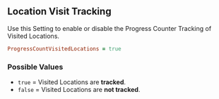## Location Visit Tracking

Use this Setting to enable or disable the Progress Counter Tracking of Visited Locations.

```ruby 
ProgressCountVisitedLocations = true 
```

### Possible Values 

- `true` = Visited Locations are **<Gn>tracked</Gn>**.
- `false` = Visited Locations are **<Rd>not tracked</Rd>**.